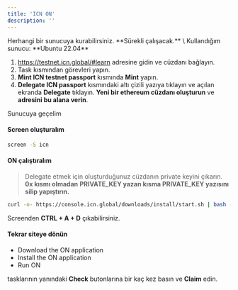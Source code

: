 ```yaml
---
title: 'ICN ON'
description: ''
---
```


<Info>
Herhangi bir sunucuya kurabilirsiniz. **Sürekli çalışacak.** \
Kullandığım sunucu: **Ubuntu 22.04**
</Info>

1. https://testnet.icn.global/#learn adresine gidin ve cüzdanı bağlayın.
2. Task kısmından görevleri yapın.
3. **Mint ICN testnet passport** kısmında **Mint** yapın.
4. **Delegate ICN passport** kısmındaki altı çizili yazıya tıklayın ve açılan ekranda **Delegate** tıklayın. 
**Yeni bir ethereum cüzdanı oluşturun** ve **adresini bu alana verin**.

Sunucuya geçelim

#### Screen oluşturalım

```bash
screen -S icn
```

#### ON çalıştıralım

> Delegate etmek için oluşturduğunuz cüzdanın private keyini çıkarın. **0x kısmı olmadan** **PRIVATE_KEY yazan kısma PRIVATE_KEY yazısını silip yapıştırın.**

```bash
curl -o- https://console.icn.global/downloads/install/start.sh | bash -s -- -p PRIVATE_KEY
```

Screenden **CTRL + A + D** çıkabilirsiniz.


#### Tekrar siteye dönün

- Download the ON application
- Install the ON application
- Run ON

tasklarının yanındaki **Check** butonlarına bir kaç kez basın ve **Claim** edin.